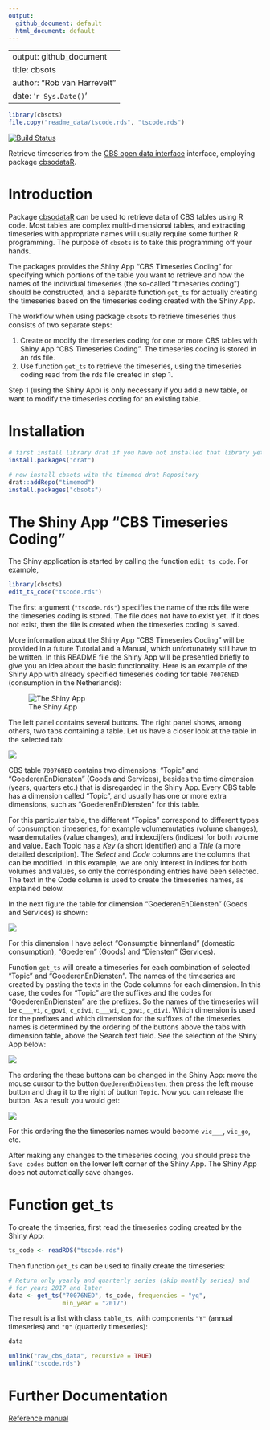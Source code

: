 ```yaml
---
output:
  github_document: default
  html_document: default
---
```

<!-- README.md is generated from README.Rmd. Please edit that file -->

---
output: github_document
title: cbsots
author: "Rob van Harrevelt"
date: '`r Sys.Date()`'
---


```r
library(cbsots)
file.copy("readme_data/tscode.rds", "tscode.rds")
```

[![Build Status](https://travis-ci.org/timemod/cbsots.svg?branch=master)](https://travis-ci.org/timemod/cbsots)


Retrieve timeseries from the [CBS open data interface](http://www.cbs.nl/nl-NL/menu/cijfers/statline/open-data/default.htm)
interface, employing package [cbsodataR](https://github.com/edwindj/cbsodataR).

# Introduction

Package [cbsodataR](https://github.com/edwindj/cbsodataR) can be used
to retrieve data of CBS tables using R code. Most tables are complex multi-dimensional tables,
and extracting timeseries with appropriate names will usually require 
some further R programming. The purpose of `cbsots` is to take this programming off your hands.

The packages provides the Shiny App "CBS Timeseries Coding" for specifying which portions
of the table you want to retrieve and how the names of the individual timeseries
(the so-called "timeseries coding") should be constructed, and a separate 
function `get_ts` for actually creating the timeseries based on the timeseries 
coding created with the Shiny App.

The workflow when using package `cbsots` to retrieve timeseries thus consists 
of two separate steps:

1. Create or modify the timeseries coding for one or more CBS tables with Shiny App 
"CBS Timeseries Coding". The timeseries coding is stored in an rds file.
2. Use function `get_ts` to retrieve the timeseries, using the timeseries coding
read from the rds file created in step 1.

Step 1 (using the Shiny App) is only necessary if you add a new table, or want 
to modify the timeseries coding for an existing table.

# Installation

```r
# first install library drat if you have not installed that library yet:
install.packages("drat")

# now install cbsots with the timemod drat Repository
drat::addRepo("timemod")
install.packages("cbsots")
```

# The Shiny App "CBS Timeseries Coding"

The Shiny application is started by calling the function `edit_ts_code`.
For example, 
```r
library(cbsots)
edit_ts_code("tscode.rds")
```

The first argument (`"tscode.rds"`) specifies the name of the rds file were the 
timeseries coding is stored. The file does not have to exist yet. If it does
not exist, then the file is created when the timeseries coding is saved.

More information about the Shiny App "CBS Timeseries Coding" will be provided in 
a future Tutorial and a Manual, which unfortunately still have to be written.
In this README file the Shiny App will be presentled briefly to give you
an idea about the basic functionality. Here is an example of the Shiny App with already 
specified timeseries coding for table `70076NED` (consumption
in the Netherlands):

![The Shiny App](readme_data/CBS Timeseries Coding.png)

The left panel contains several buttons. The right panel shows, among others,
two tabs containing  a table. Let us have a closer look at the table in the
selected tab:

![](readme_data/CBS Timeseries Coding_Topic.png)

CBS table `70076NED`  contains two dimensions: "Topic" and "GoederenEnDiensten" (Goods and Services),
besides the time dimension (years, quarters etc.) that is disregarded in the Shiny App. 
Every CBS table has a dimension called "Topic", and usually has one or more extra dimensions,
such as "GoederenEnDiensten" for this table.

For this particular table, the different "Topics" correspond to different types of 
consumption timeseries, for example volumemutaties (volume changes), waardemutaties (value changes),
and indexcijfers (indices) for both volume and value.
Each Topic has a *Key* (a short identifier)
and a *Title* (a more detailed description). The *Select* and *Code* columns are the
columns that can be modified. In this example, we are only interest in indices
for both volumes and values, so only the corresponding entries have been selected.
The text in the Code column is used to create the timeseries
names, as explained below.

In the next figure the table for dimension "GoederenEnDiensten" (Goeds and Services)
is shown:

![](readme_data/CBS Timeseries Coding_GoederenEnDiensten.png)

For this dimension I have select  "Consumptie binnenland" (domestic consumption),
"Goederen" (Goods) and "Diensten" (Services).

Function `get_ts` will create a timeseries for each   combination of selected 
"Topic" and "GoederenEnDiensten". The names of the timeseries
are created by pasting the texts in the Code columns for each dimension.
In this case, the codes for "Topic" are the suffixes and the
codes for "GoederenEnDiensten" are the prefixes. So the names of the timeseries
will be `c___vi`, `c_govi`, `c_divi`,  `c___wi`, `c_gowi`, `c_divi`. 
Which dimension is used for the prefixes and which dimension for the suffixes 
of the timeseries names is determined by the ordering of the buttons above the
tabs with dimension table, above the Search text field. 
See the selection of the Shiny App below:

![](readme_data/CBS Timeseries Coding_order_buttons.png)

The ordering the these buttons can be changed in the Shiny App: 
move the mouse cursor to the button `GoederenEnDiensten`,
then press the left mouse button and drag it to the right of button `Topic`. Now you can release
the button. As a result you would get:

![](readme_data/CBS Timeseries Coding_order_buttons_2.png)

For this ordering the the timeseries names would become `vic___`, `vic_go `, 
etc.

After making any changes to the timeseries coding, you should press the
`Save codes` button on the lower left corner of the Shiny App.
The Shiny App does not automatically save changes.

# Function get_ts

To create the timseries, first read the timeseries coding created by the
Shiny App:
```r
ts_code <- readRDS("tscode.rds")
```

Then function `get_ts` can be used to finally create the timeseries:

```r
# Return only yearly and quarterly series (skip monthly series) and 
# for years 2017 and later
data <- get_ts("70076NED", ts_code, frequencies = "yq",
               min_year = "2017")
```

The result is a list with class `table_ts`, with components `"Y"` (annual timeseries)
and `"Q"` (quarterly timeseries):
```r
data
```

```r
unlink("raw_cbs_data", recursive = TRUE)
unlink("tscode.rds")
```

# Further Documentation

[Reference manual](cbsots.pdf)

<!--
[Vignette](pkg/vignettes/cbsots.pdf)
-->